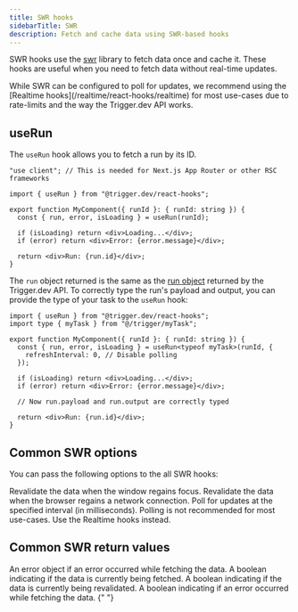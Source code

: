 ```yaml
---
title: SWR hooks
sidebarTitle: SWR
description: Fetch and cache data using SWR-based hooks
---
```


SWR hooks use the [swr](https://swr.vercel.app/) library to fetch data once and cache it. These hooks are useful when you need to fetch data without real-time updates.

<Note>
  While SWR can be configured to poll for updates, we recommend using the [Realtime
  hooks](/realtime/react-hooks/realtime) for most use-cases due to rate-limits and the way the
  Trigger.dev API works.
</Note>

## useRun

The `useRun` hook allows you to fetch a run by its ID.

```tsx
"use client"; // This is needed for Next.js App Router or other RSC frameworks

import { useRun } from "@trigger.dev/react-hooks";

export function MyComponent({ runId }: { runId: string }) {
  const { run, error, isLoading } = useRun(runId);

  if (isLoading) return <div>Loading...</div>;
  if (error) return <div>Error: {error.message}</div>;

  return <div>Run: {run.id}</div>;
}
```

The `run` object returned is the same as the [run object](/management/runs/retrieve) returned by the Trigger.dev API. To correctly type the run's payload and output, you can provide the type of your task to the `useRun` hook:

```tsx
import { useRun } from "@trigger.dev/react-hooks";
import type { myTask } from "@/trigger/myTask";

export function MyComponent({ runId }: { runId: string }) {
  const { run, error, isLoading } = useRun<typeof myTask>(runId, {
    refreshInterval: 0, // Disable polling
  });

  if (isLoading) return <div>Loading...</div>;
  if (error) return <div>Error: {error.message}</div>;

  // Now run.payload and run.output are correctly typed

  return <div>Run: {run.id}</div>;
}
```

## Common SWR options

You can pass the following options to the all SWR hooks:

<ParamField path="revalidateOnFocus" type="boolean">
  Revalidate the data when the window regains focus.
</ParamField>

<ParamField path="revalidateOnReconnect" type="boolean">
  Revalidate the data when the browser regains a network connection.
</ParamField>

<ParamField path="refreshInterval" type="number">
  Poll for updates at the specified interval (in milliseconds). Polling is not recommended for most
  use-cases. Use the Realtime hooks instead.
</ParamField>

## Common SWR return values

<ResponseField name="error" type="Error">
  An error object if an error occurred while fetching the data.
</ResponseField>

<ResponseField name="isLoading" type="boolean">
  A boolean indicating if the data is currently being fetched.
</ResponseField>

<ResponseField name="isValidating" type="boolean">
  A boolean indicating if the data is currently being revalidated.
</ResponseField>

<ResponseField name="isError" type="boolean">
  A boolean indicating if an error occurred while fetching the data.
</ResponseField>{" "}
